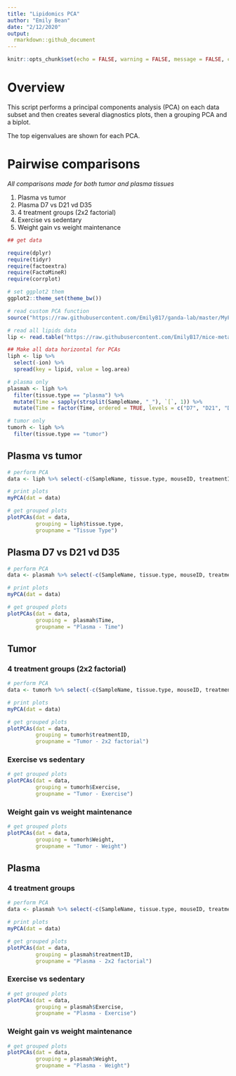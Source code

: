 ```yaml
---
title: "Lipidomics PCA"
author: "Emily Bean"
date: "2/12/2020"
output:
  rmarkdown::github_document
---
```


```r

knitr::opts_chunk$set(echo = FALSE, warning = FALSE, message = FALSE, collapse = TRUE)

```

# Overview

This script performs a principal components analysis (PCA) on each data subset and then creates several diagnostics plots, then a grouping PCA and a biplot. 

The top eigenvalues are shown for each PCA.


# Pairwise comparisons  
*All comparisons made for both tumor and plasma tissues*

1. Plasma vs tumor
2. Plasma D7 vs D21 vd D35  
3. 4 treatment groups (2x2 factorial)  
4. Exercise vs sedentary  
5. Weight gain vs weight maintenance  

```r
## get data

require(dplyr)
require(tidyr)
require(factoextra)
require(FactoMineR)
require(corrplot)

# set ggplot2 them
ggplot2::theme_set(theme_bw())

# read custom PCA function
source("https://raw.githubusercontent.com/EmilyB17/ganda-lab/master/MyPCAFunction.R")

# read all lipids data
lip <- read.table("https://raw.githubusercontent.com/EmilyB17/mice-metab/master/data/allLipidsCleaned.txt", header = TRUE, stringsAsFactors = FALSE) 

## Make all data horizontal for PCAs
liph <- lip %>% 
  select(-ion) %>% 
  spread(key = lipid, value = log.area)

# plasma only
plasmah <- liph %>% 
  filter(tissue.type == "plasma") %>% 
  mutate(Time = sapply(strsplit(SampleName, "_"), `[`, 1)) %>% 
  mutate(Time = factor(Time, ordered = TRUE, levels = c("D7", "D21", "D35")))

# tumor only
tumorh <- liph %>% 
  filter(tissue.type == "tumor")

```





## Plasma vs tumor

```r

# perform PCA
data <- liph %>% select(-c(SampleName, tissue.type, mouseID, treatmentID, Exercise, Weight))

# print plots
myPCA(dat = data)
```


```r
# get grouped plots
plotPCAs(dat = data,
         grouping = liph$tissue.type,
         groupname = "Tissue Type")
```


## Plasma D7 vs D21 vd D35 

```r

# perform PCA
data <- plasmah %>% select(-c(SampleName, tissue.type, mouseID, treatmentID, Exercise, Weight, Time))

# print plots
myPCA(dat = data)
```


```r
# get grouped plots
plotPCAs(dat = data,
         grouping =  plasmah$Time,
         groupname = "Plasma - Time")
```

## Tumor 

### 4 treatment groups (2x2 factorial)

```r

# perform PCA
data <- tumorh %>% select(-c(SampleName, tissue.type, mouseID, treatmentID, Exercise, Weight))

# print plots
myPCA(dat = data)
```


```r
# get grouped plots
plotPCAs(dat = data,
         grouping = tumorh$treatmentID,
         groupname = "Tumor - 2x2 factorial")
```

### Exercise vs sedentary


```r
# get grouped plots
plotPCAs(dat = data,
         grouping = tumorh$Exercise,
         groupname = "Tumor - Exercise")
```

### Weight gain vs weight maintenance


```r
# get grouped plots
plotPCAs(dat = data,
         grouping = tumorh$Weight,
         groupname = "Tumor - Weight")
```

## Plasma

### 4 treatment groups

```r

# perform PCA
data <- plasmah %>% select(-c(SampleName, tissue.type, mouseID, treatmentID, Exercise, Weight, Time))

# print plots
myPCA(dat = data)
```


```r
# get grouped plots
plotPCAs(dat = data,
         grouping = plasmah$treatmentID,
         groupname = "Plasma - 2x2 factorial")
```

### Exercise vs sedentary


```r
# get grouped plots
plotPCAs(dat = data,
         grouping = plasmah$Exercise,
         groupname = "Plasma - Exercise")
```

### Weight gain vs weight maintenance


```r
# get grouped plots
plotPCAs(dat = data,
         grouping = plasmah$Weight,
         groupname = "Plasma - Weight")
```



